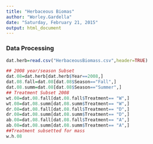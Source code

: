 ```yaml
---
title: "Herbaceous Biomas"
author: "Worley.Gardella"
date: "Saturday, February 21, 2015"
output: html_document
---
```


### Data Processing

```r
dat.herb=read.csv("HerbaceousBiomass.csv",header=TRUE)

## 2008 year/season Subset
dat.08=dat.herb[dat.herb$Year==2008,]
dat.08.fall=dat.08[dat.08$Season=="Fall",]
dat.08.summ=dat.08[dat.08$Season=="Summer",]
## Treatment Subset 2008
wt.08=dat.08.fall[dat.08.fall$Treatment== "W",]
wt.08=dat.08.summ[dat.08.summ$Treatment== "W",]
dr.08=dat.08.fall[dat.08.fall$Treatment== "D",]
dr.08=dat.08.summ[dat.08.summ$Treatment== "D",]
ab.08=dat.08.fall[dat.08.fall$Treatment== "A",]
ab.08=dat.08.summ[dat.08.summ$Treatment== "A",]
##Treatment subsetted for mass
w.h.08








```